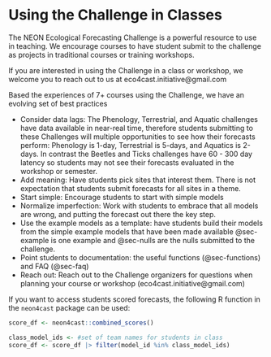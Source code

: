 # Using the Challenge in Classes

The NEON Ecological Forecasting Challenge is a powerful resource to use in teaching.  We encourage courses to have student submit to the challenge as projects in traditional courses or training workshops.

If you are interested in using the Challenge in a class or workshop, we welcome you to reach out to us at eco4cast.initiative\@gmail.com

Based the experiences of 7+ courses using the Challenge, we have an evolving set of best practices

- Consider data lags:  The Phenology, Terrestrial, and Aquatic challenges have data available in near-real time, therefore students submitting to these Challenges will multiple opportunities to see how their forecasts perform: Phenology is 1-day, Terrestrial is 5-days, and Aquatics is 2-days. In contrast the Beetles and Ticks challenges have 60 - 300 day latency so students may not see their forecasts evaluated in the workshop or semester.
- Add meaning: Have students pick sites that interest them.  There is not expectation that students submit forecasts for all sites in a theme.
- Start simple: Encourage students to start with simple models
- Normalize imperfection: Work with students to embrace that all models are wrong, and putting the forecast out there the key step.
- Use the example models as a template: have students build their models from the simple example models that have been made available   @sec-example is one example and @sec-nulls are the nulls submitted to the challenge.
- Point students to documentation: the useful functions (@sec-functions) and FAQ (@sec-faq)
- Reach out: Reach out to the Challenge organizers for questions when planning your course or workshop (eco4cast.initiative\@gmail.com)


If you want to access students scored forecasts, the following R function in the `neon4cast` package can be used:

```r
score_df <- neon4cast::combined_scores()

class_model_ids <- #set of team names for students in class
score_df <- score_df |> filter(model_id %in% class_model_ids)
```

